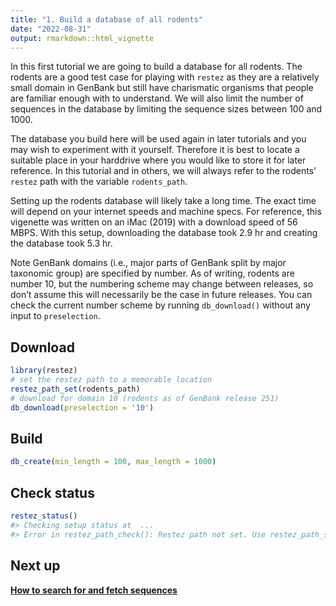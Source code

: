 ```yaml
---
title: "1. Build a database of all rodents"
date: "2022-08-31"
output: rmarkdown::html_vignette
---
```




In this first tutorial we are going to build a database for all rodents. The rodents are a good test case for playing with `restez` as they are a relatively small domain in GenBank but still have charismatic organisms that people are familiar enough with to understand. We will also limit the number of sequences in the database by limiting the sequence sizes between 100 and 1000.

The database you build here will be used again in later tutorials and you may wish to experiment with it yourself. Therefore it is best to locate a suitable place in your harddrive where you would like to store it for later reference. In this tutorial and in others, we will always refer to the rodents' `restez` path with the variable `rodents_path`.

Setting up the rodents database will likely take a long time. The exact time will depend on your internet speeds and machine specs. For reference, this vigenette was written on an iMac (2019) with a download speed of 56 MBPS. With this setup, downloading the database took 2.9 hr and creating the database took 5.3 hr.

Note GenBank domains (i.e., major parts of GenBank split by major taxonomic group) are specified by number. As of writing, rodents are number 10, but the numbering scheme may change between releases, so don't assume this will necessarily be the case in future releases. You can check the current number scheme by running `db_download()` without any input to `preselection`.

## Download



```r
library(restez)
# set the restez path to a memorable location
restez_path_set(rodents_path)
# download for domain 10 (rodents as of GenBank release 251)
db_download(preselection = '10')
```

## Build

```r
db_create(min_length = 100, max_length = 1000)
```

## Check status

```r
restez_status()
#> Checking setup status at  ...
#> Error in restez_path_check(): Restez path not set. Use restez_path_set().FALSE
```

## Next up

**[How to search for and fetch sequences](https://ropensci.github.io/restez/articles/2_search_and_fetch.html)**
